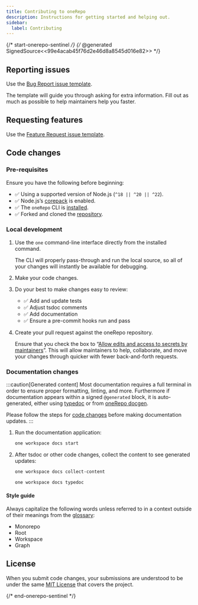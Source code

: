 ```yaml
---
title: Contributing to oneRepo
description: Instructions for getting started and helping out.
sidebar:
  label: Contributing
---
```


{/* start-onerepo-sentinel */}
{/* @generated SignedSource<<99e4acab45f76d2e46d8a8545d016e82>> */}

## Reporting issues

Use the [Bug Report issue template](https://github.com/paularmstrong/onerepo/issues/new?assignees=&labels=bug%2Ctriage&projects=&template=01-bug-report.yml).

The template will guide you through asking for extra information. Fill out as much as possible to help maintainers help you faster.

## Requesting features

Use the [Feature Request issue template](https://github.com/paularmstrong/onerepo/issues/new?assignees=&labels=%F0%9F%9A%80+feature%2Ctriage&projects=&template=06-feature-change.yml).

## Code changes

### Pre-requisites

Ensure you have the following before beginning:

- ✅ Using a supported version of Node.js (`^18 || ^20 || ^22`).
- ✅ Node.js’s [corepack](https://nodejs.org/docs/latest-v20.x/api/corepack.html#corepack) is enabled.
- ✅ The `oneRepo` CLI is [installed](/docs/getting-started/#quick-start).
- ✅ Forked and cloned the [repository](https://github.com/paularmstrong/onerepo).

### Local development

1. Use the `one` command-line interface directly from the installed command.

   The CLI will properly pass-through and run the local source, so all of your changes will instantly be available for debugging.

1. Make your code changes.
1. Do your best to make changes easy to review:

   - ✅ Add and update tests
   - ✅ Adjust tsdoc comments
   - ✅ Add documentation
   - ✅ Ensure a pre-commit hooks run and pass

1. Create your pull request against the oneRepo repository.

   Ensure that you check the box to “[Allow edits and access to secrets by maintainers](https://docs.github.com/en/pull-requests/collaborating-with-pull-requests/working-with-forks/allowing-changes-to-a-pull-request-branch-created-from-a-fork)”. This will allow maintainers to help, collaborate, and move your changes through quicker with fewer back-and-forth requests.

### Documentation changes

:::caution[Generated content]
Most documentation requires a full terminal in order to ensure proper formatting, linting, and more. Furthermore if documentation appears within a signed `@generated` block, it is auto-generated, either using [typedoc](https://typedoc.org/) or from [oneRepo docgen](https://onerepo.tools/plugins/docgen/).

Please follow the steps for [code changes](#local-development) before making documentation updates.
:::

1. Run the documentation application:

   ```sh
   one workspace docs start
   ```

2. After tsdoc or other code changes, collect the content to see generated updates:

   ```sh title="Collect all content"
   one workspace docs collect-content
   ```

   ```sh title="Update API reference"
   one workspace docs typedoc
   ```

#### Style guide

Always capitalize the following words unless referred to in a context outside of their meanings from the [glossary](https://onerepo.tools/concepts/primer/#glossary):

- Monorepo
- Root
- Workspace
- Graph

## License

When you submit code changes, your submissions are understood to be under the same [MIT License](https://github.com/paularmstrong/onerepo/blob/main/LICENSE.md) that covers the project.

{/* end-onerepo-sentinel */}
